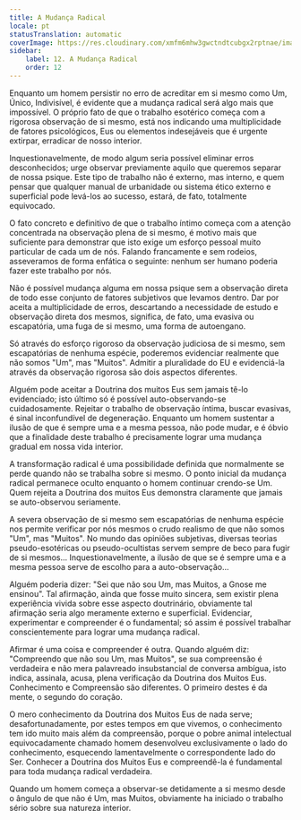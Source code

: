```yaml
---
title: A Mudança Radical
locale: pt
statusTranslation: automatic
coverImage: https://res.cloudinary.com/xmfm6mhw3gwctndtcubgx2rptnae/image/upload/v1740468922/small_cover_tratado_de_psicologia_revolucionaria_a4c0dca4e0.webp
sidebar:
    label: 12. A Mudança Radical
    order: 12
---
```

Enquanto um homem persistir no erro de acreditar em si mesmo como Um, Único, Indivisível, é evidente que a mudança radical será algo mais que impossível. O próprio fato de que o trabalho esotérico começa com a rigorosa observação de si mesmo, está nos indicando uma multiplicidade de fatores psicológicos, Eus ou elementos indesejáveis que é urgente extirpar, erradicar de nosso interior.

Inquestionavelmente, de modo algum seria possível eliminar erros desconhecidos; urge observar previamente aquilo que queremos separar de nossa psique. Este tipo de trabalho não é externo, mas interno, e quem pensar que qualquer manual de urbanidade ou sistema ético externo e superficial pode levá-los ao sucesso, estará, de fato, totalmente equivocado.

O fato concreto e definitivo de que o trabalho íntimo começa com a atenção concentrada na observação plena de si mesmo, é motivo mais que suficiente para demonstrar que isto exige um esforço pessoal muito particular de cada um de nós. Falando francamente e sem rodeios, asseveramos de forma enfática o seguinte: nenhum ser humano poderia fazer este trabalho por nós.

Não é possível mudança alguma em nossa psique sem a observação direta de todo esse conjunto de fatores subjetivos que levamos dentro. Dar por aceita a multiplicidade de erros, descartando a necessidade de estudo e observação direta dos mesmos, significa, de fato, uma evasiva ou escapatória, uma fuga de si mesmo, uma forma de autoengano.

Só através do esforço rigoroso da observação judiciosa de si mesmo, sem escapatórias de nenhuma espécie, poderemos evidenciar realmente que não somos "Um", mas "Muitos". Admitir a pluralidade do EU e evidenciá-la através da observação rigorosa são dois aspectos diferentes.

Alguém pode aceitar a Doutrina dos muitos Eus sem jamais tê-lo evidenciado; isto último só é possível auto-observando-se cuidadosamente. Rejeitar o trabalho de observação íntima, buscar evasivas, é sinal inconfundível de degeneração. Enquanto um homem sustentar a ilusão de que é sempre uma e a mesma pessoa, não pode mudar, e é óbvio que a finalidade deste trabalho é precisamente lograr uma mudança gradual em nossa vida interior.

A transformação radical é uma possibilidade definida que normalmente se perde quando não se trabalha sobre si mesmo. O ponto inicial da mudança radical permanece oculto enquanto o homem continuar crendo-se Um. Quem rejeita a Doutrina dos muitos Eus demonstra claramente que jamais se auto-observou seriamente.

A severa observação de si mesmo sem escapatórias de nenhuma espécie nos permite verificar por nós mesmos o crudo realismo de que não somos "Um", mas "Muitos". No mundo das opiniões subjetivas, diversas teorias pseudo-esotéricas ou pseudo-ocultistas servem sempre de beco para fugir de si mesmos... Inquestionavelmente, a ilusão de que se é sempre uma e a mesma pessoa serve de escolho para a auto-observação...

Alguém poderia dizer: "Sei que não sou Um, mas Muitos, a Gnose me ensinou". Tal afirmação, ainda que fosse muito sincera, sem existir plena experiência vivida sobre esse aspecto doutrinário, obviamente tal afirmação seria algo meramente externo e superficial. Evidenciar, experimentar e compreender é o fundamental; só assim é possível trabalhar conscientemente para lograr uma mudança radical.

Afirmar é uma coisa e compreender é outra. Quando alguém diz: "Compreendo que não sou Um, mas Muitos", se sua compreensão é verdadeira e não mera palavreado insubstancial de conversa ambígua, isto indica, assinala, acusa, plena verificação da Doutrina dos Muitos Eus. Conhecimento e Compreensão são diferentes. O primeiro destes é da mente, o segundo do coração.

O mero conhecimento da Doutrina dos Muitos Eus de nada serve; desafortunadamente, por estes tempos em que vivemos, o conhecimento tem ido muito mais além da compreensão, porque o pobre animal intelectual equivocadamente chamado homem desenvolveu exclusivamente o lado do conhecimento, esquecendo lamentavelmente o correspondente lado do Ser. Conhecer a Doutrina dos Muitos Eus e compreendê-la é fundamental para toda mudança radical verdadeira.

Quando um homem começa a observar-se detidamente a si mesmo desde o ângulo de que não é Um, mas Muitos, obviamente ha iniciado o trabalho sério sobre sua natureza interior.

